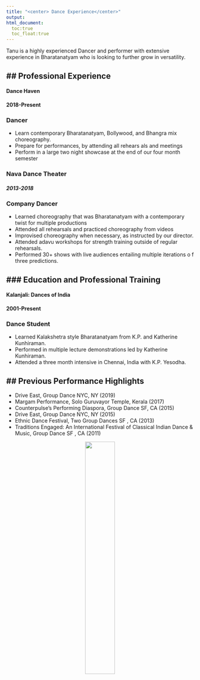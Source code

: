 ```yaml
---
title: "<center> Dance Experience</center>"
output: 
html_document:
  toc:true
  toc_float:true
---
```


Tanu is a highly experienced Dancer and performer with extensive experience in Bharatanatyam who is looking to further grow in versatility.

## Professional Experience
---
#### Dance Haven 
#### 2018-Present
### Dancer
* Learn contemporary Bharatanatyam, Bollywood, and Bhangra mix
choreography.
* Prepare for performances, by attending all rehears als and meetings
* Perform in a large two night showcase at the end of our four month semester

### Nava Dance Theater
##### 2013-2018
### Company Dancer
* Learned choreography that was Bharatanatyam with a contemporary twist for
multiple productions
* Attended all rehearsals and practiced choreography from videos
* Improvised choreography when necessary, as instructed by our director.
* Attended adavu workshops for strength training outside of regular rehearsals.
* Performed 30+ shows with live audiences entailing multiple iterations o f three
predictions.

### Education and Professional Training
---
#### Kalanjali: Dances of India
#### 2001-Present
### Dance Student
* Learned Kalakshetra style Bharatanatyam from K.P. and Katherine Kunhiraman.
* Performed in multiple lecture demonstrations led by Katherine Kunhiraman.
* Attended a three month intensive in Chennai, India with K.P. Yesodha.

## Previous Performance Highlights
---
* Drive East, Group Dance NYC, NY (2019)
* Margam Performance, Solo Guruvayor Temple, Kerala (2017)
* Counterpulse’s Performing Diaspora, Group Dance SF, CA (2015)
* Drive East, Group Dance NYC, NY (2015)
* Ethnic Dance Festival, Two Group Dances SF , CA (2013)
* Traditions Engaged: An International Festival of Classical Indian Dance & Music, Group Dance SF , CA (2011)

<center><img src="DancerT.jpg" style="width:40%"></center>
